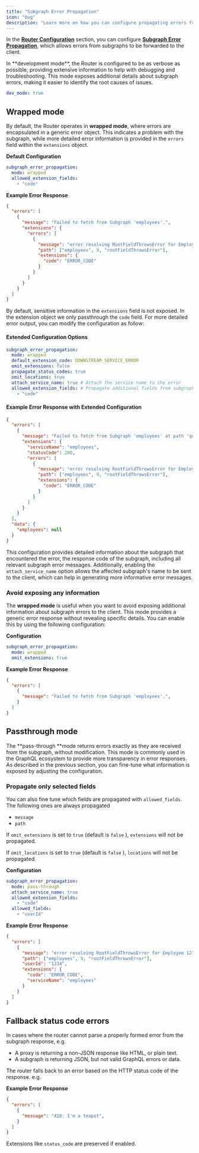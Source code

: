 ```yaml
---
title: "Subgraph Error Propagation"
icon: "bug"
description: "Learn more on how you can configure propagating errors from Subgraphs to the client."
---
```


In the [**Router Configuration**](/router/configuration) section, you can configure [**Subgraph Error Propagation**](/router/configuration#subgraph-error-propagation), which allows errors from subgraphs to be forwarded to the client.

<Info>
  In **development mode**, the Router is configured to be as verbose as possible, providing extensive information to help with debugging and troubleshooting. This mode exposes additional details about subgraph errors, making it easier to identify the root causes of issues.

  ```yaml
  dev_mode: true
  ```
</Info>

## Wrapped mode

By default, the Router operates in **wrapped mode**, where errors are encapsulated in a generic error object. This indicates a problem with the subgraph, while more detailed error information is provided in the `errors` field within the `extensions` object.

**Default Configuration**

```yaml
subgraph_error_propagation:
  mode: wrapped
  allowed_extension_fields:
    - "code"
```

**Example Error Response**

```json
{
  "errors": [
    {
      "message": "Failed to fetch from Subgraph 'employees'.",
      "extensions": {
        "errors": [
          {
            "message": "error resolving RootFieldThrowsError for Employee 12",
            "path": ["employees", 9, "rootFieldThrowsError"],
            "extensions": {
              "code": "ERROR_CODE"
            }
          }
        ]
      }
    }
  ]
}
```

By default, sensitive information in the `extensions` field is not exposed. In the extension object we only passthrough the `code` field. For more detailed error output, you can modify the configuration as follow:

#### Extended Configuration Options

```yaml
subgraph_error_propagation:
  mode: wrapped
  default_extension_code: DOWNSTREAM_SERVICE_ERROR
  omit_extensions: false
  propagate_status_codes: true
  omit_locations: true
  attach_service_name: true # Attach the service name to the error
  allowed_extension_fields: # Propagate additional fields from subgraphs
    - "code"
```

#### Example Error Response with Extended Configuration

```json
{
  "errors": [
    {
      "message": "Failed to fetch from Subgraph 'employees' at path 'query.employees.@'.",
      "extensions": {
        "serviceName": "employees",
        "statusCode": 200,
        "errors": [
          {
            "message": "error resolving RootFieldThrowsError for Employee 12",
            "path": ["employees", 9, "rootFieldThrowsError"],
            "extensions": {
              "code": "ERROR_CODE"
            }
          }
        ]
      }
    }
  ],
  "data": {
    "employees": null
  }
}
```

This configuration provides detailed information about the subgraph that encountered the error, the response code of the subgraph, including all relevant subgraph error messages. Additionally, enabling the `attach_service_name` option allows the affected subgraph's name to be sent to the client, which can help in generating more informative error messages.

### Avoid exposing any information

The **wrapped mode** is useful when you want to avoid exposing additional information about subgraph errors to the client. This mode provides a generic error response without revealing specific details. You can enable this by using the following configuration:

**Configuration**

```yaml
subgraph_error_propagation:
  mode: wrapped
  omit_extensions: true
```

**Example Error Response**

```json
{
  "errors": [
    {
      "message": "Failed to fetch from Subgraph 'employees'.",
    }
  ]
}
```

## Passthrough mode

The **pass-through **mode returns errors exactly as they are received from the subgraph, without modification. This mode is commonly used in the GraphQL ecosystem to provide more transparency in error responses. As described in the previous section, you can fine-tune what information is exposed by adjusting the configuration.

### Propagate only selected fields

You can also fine tune which fields are propagated with `allowed_fields`. The following ones are always propagated

- `message`
- `path`

If `omit_extensions` is set to `true` (default is `false` ), `extensions` will not be propagated.

If `omit_locations` is set to `true` (default is `false` ), `locations` will not be propagated.

**Configuration**

```yaml
subgraph_error_propagation:
  mode: pass-through
  attach_service_name: true
  allowed_extension_fields:
    - "code"
  allowed_fields:
    - "userId"
```

**Example Error Response**

```json
{
  "errors": [
    {
      "message": "error resolving RootFieldThrowsError for Employee 12",
      "path": ["employees", 9, "rootFieldThrowsError"],
      "userId": "1234",
      "extensions": {
        "code": "ERROR_CODE",
        "serviceName": "employees"
      }
    }
  ]
}
```

## Fallback status code errors

In cases where the router cannot parse a properly formed error from the subgraph response, e.g.

- A proxy is returning a non-JSON response like HTML, or plain text.
- A subgraph is returning JSON, but not valid GraphQL errors or data.

The router falls back to an error based on the HTTP status code of the response. e.g.

**Example Error Response**

```json
{
  "errors": [
    {
      "message": "418: I'm a teapot",
    }
  ]
}
```

Extensions like `status_code` are preserved if enabled.
